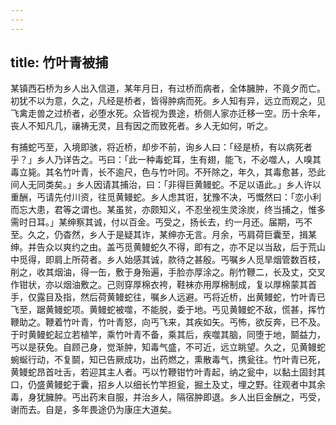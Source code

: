 ```yaml
---
---
---
```

title: 竹叶青被捕
---



某镇西石桥为乡人出入信道，某年月日，有过桥而病者，全体臃肿，不竟夕而亡。初犹不以为意，久之，凡经是桥者，皆得肿病而死。乡人知有异，远立而观之，见飞禽走兽之过桥者，必堕水死。众皆视为畏途，桥侧人家亦迁移一空。历十余年，丧人不知凡几，禳祷无灵，且有因之而致死者。乡人无如何，听之。

有捕蛇丐至，入境即骇，将近桥，却步不前，询乡人曰：「经是桥，有以病死者乎？」乡人乃详告之。丐曰：「此一种毒蛇耳，生有翅，能飞，不必噬人，人嗅其毒立毙。其名竹叶青，长不逾尺，色与竹叶同。不歼除之，年久，其毒愈甚，恐此间人无同类矣。」乡人因请其捕治，曰：「非得巨黄鳗蛇。不足以语此。」乡人许以重酬，丐请先付川资，往觅黄鳗蛇。乡人虑其诳，犹豫不决，丐慨然曰：「恋小利而忘大患，君等之谓也。某虽贫，亦颇知义，不忍坐视生灵涂炭，终当捕之，惟多需时日耳。」某绅察其诚，付以百金。丐受之，扬长去，约一月还。届期，丐不至。久之，仍杳然，乡人于是疑其诈，某绅亦无言。月余，丐肩荷巨囊至，揖某绅。并告众以爽约之由。盖丐觅黄鳗蛇久不得，即有之，亦不足以当敌，后于荒山中觅得，即肩上所荷者。乡人始感其诚，款待之甚殷。丐嘱乡人觅旱烟管数百枝，削之，收其烟油，得一缶，敷于身殆遍，手脸亦厚涂之。削竹鞭二，长及丈，交叉作钳状，亦以烟油敷之。己则穿厚棉衣袴，鞋袜亦用厚棉制成，复以厚棉蒙其首手，仅露目及指，然后荷黄鳗蛇往，嘱乡人远避。丐将近桥，出黄鳗蛇，竹叶青已飞至，踞黄鳗蛇项。黄鳗蛇被噬，不能脱，委于地。丐见黄鳗蛇不敌，慌甚，挥竹鞭助之。鞭着竹叶青，竹叶青怒，向丐飞来，其疾如矢。丐怖，欲反奔，已不及。于时黄鳗蛇起立若植竿，乘竹叶青不备，乘其后，疾噬其脑，同堕于地，鬬益力，丐以是获免。自顾己身，觉渐肿，知毒气盛，不可近，远立眺望。久之，见黄鳗蛇蜿蜒行动，不复鬬，知已告厥成功，出药燃之，熏散毒气，携瓮往。竹叶青已死，黄鳗蛇昂首吐舌，若迎其主人者。丐以竹鞭钳竹叶青起，纳之瓮中，以黏土固封其口，仍盛黄鳗蛇于囊，招乡人以细长竹竿担瓮，掘土及丈，埋之野。往观者中其余毒，身犹臃肿。丐出药末自服，并治乡人，隔宿肿即退。乡人出巨金酬之，丐受，谢而去。自是，多年畏途仍为康庄大道矣。